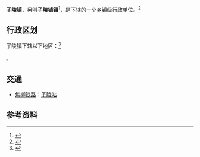 {{中国乡级行政区|42/08/02/101/000}}

'''子陵镇'''，另叫'''子陵铺镇'''<ref name="govdb">{{cite web|url=http://www.jmdbq.gov.cn/html/?49648.html |title=人口区划 |website={{lang|zh-hans|东宝区公众信息网|}}|language=zh-hans|publisher={{lang|zh-hans|中共监利县委 监利县人民政府|}}， {{lang|zh-hans|东宝区人民政府办公室|}}， {{lang|zh-hans|东宝区电子政务办公室|}}|quote={{lang|zh-hans|子陵铺{...}子陵铺镇43909人，{...}子陵镇辖{...}}}|date=|accessdate=2019年4月5日}}</ref>，是{{PRC admin/fullname|42/08/02/101/000|3}}下辖的一个[[乡镇|乡镇]]级行政单位。<ref>{{PRC admin/ref sgc|{{PRC admin/parent|42/08/02/101/000}}}}</ref>

== 行政区划 ==

子陵镇下辖以下地区：<ref>{{PRC admin/ref sgc|42/08/02/101/000}}</ref>

{{PRC admin/children|42/08/02/101/000}}。

== 交通 ==
* {{rint|cn|rail}}[[焦柳铁路|焦柳铁路]]：[[子陵站|子陵站]]

== 参考资料 ==
{{reflist}}

{{PRC admin/navcat|42/08/02/101/000}}